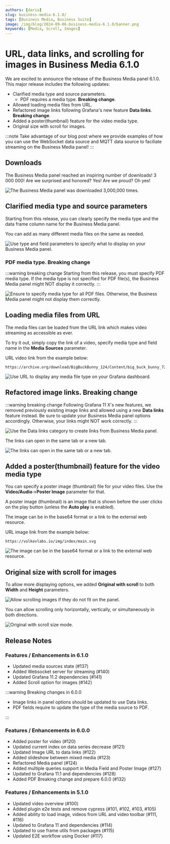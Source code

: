 ```yaml
---
authors: [daria]
slug: business-media-6.1.0/
tags: [Business Media, Business Suite]
image: /img/blog/2024-09-06-business-media-6.1.0/banner.png
keywords: [Media, Scroll, Images]
---
```



# URL, data links, and scrolling for images in Business Media 6.1.0

We are excited to announce the release of the Business Media panel 6.1.0. This major release includes the following updates:

- Clarified media type and source parameters.
  - PDF requires a media type. **Breaking change**.
- Allowed loading media files from URL.
- Refactored image links following Grafana's new feature **Data links**. **Breaking change**.
- Added a poster(thumbnail) feature for the video media type.
- Original size with scroll for images.

:::note
Take advantage of our blog post where we provide examples of how you can use the WebSocket data source and MQTT data source to faciliate streaming on the Business Media panel!
:::

<BlogPost id="streaming-images-business-media-20240903" />

<Catalog date="April 3, 2024" />

## Downloads

The Business Media panel reached an inspiring number of downloads! 3 000 000! Are we surprised and honored? Yes! Are we proud? Oh yes!

<Image
  title="The Business Media panel was downloaded 3,000,000 times."
  src="/img/blog/2024-09-06-business-media-6.1.0/downloads.png"
/>

## Clarified media type and source parameters

Starting from this release, you can clearly specify the media type and the data frame column name for the Business Media panel.

You can add as many different media files on the same as needed.

<Image
  title="Use type and field parameters to specify what to display on your Business Media panel."
  src="/img/blog/2024-09-06-business-media-6.1.0/media-sources.png"
/>

### PDF media type. Breaking change

:::warning breaking change
Starting from this release, you must specify PDF media type. If the media type is not specified for PDF file(s), the Business Media panel might NOT display it correctly.
:::

<Image
  title="Ensure to specify media type for all PDF files. Otherwise, the Business Media panel might not display them correctly."
  src="/img/blog/2024-09-06-business-media-6.1.0/pdf.png"
/>

## Loading media files from URL

The media files can be loaded from the URL link which makes video streaming as accessible as ever.

To try it out, simply copy the link of a video, specify media type and field name in the **Media Sources** parameter.

URL video link from the example below:

```link
https://archive.org/download/BigBuckBunny_124/Content/big_buck_bunny_720p_surround.mp4
```

<Image
  title="Use URL to display any media file type on your Grafana dashboard."
  src="/img/blog/2024-09-06-business-media-6.1.0/video-link.gif"
/>

## Refactored image links. **Breaking change**

:::warning breaking change
Following Grafana 11 X's new features, we removed previously existing image links and allowed using a new **Data links** feature instead. Be sure to update your Business Media panel options accordingly. Otherwise, your links might NOT work correctly.
:::

<Image
  title="Use the Data links category to create links from Business Media panel."
  src="/img/blog/2024-09-06-business-media-6.1.0/link.png"
/>

The links can open in the same tab or a new tab.

<Image
  title="The links can open in the same tab or a new tab."
  src="/img/blog/2024-09-06-business-media-6.1.0/link-edit.png"
/>

## Added a poster(thumbnail) feature for the video media type

You can specify a poster image (thumbnail) file for your video files. Use the **Video/Audio**->**Poster Image** parameter for that.

A poster image (thumbnail) is an image that is shown before the user clicks on the play button (unless the **Auto play** is enabled).

The image can be in the base64 format or a link to the external web resource.

URL image link from the example below:

```link
https://volkovlabs.io/img/index/main.svg
```

<Image
  title="The image can be in the base64 format or a link to the external web resource."
  src="/img/blog/2024-09-06-business-media-6.1.0/poster.png"
/>

## Original size with scroll for images

To allow more displaying options, we added **Original with scroll** to both **Width** and **Height** parameters.

<Image
  title="Allow scrolling images if they do not fit on the panel."
  src="/img/blog/2024-09-06-business-media-6.1.0/scroll.gif"
/>

You can allow scrolling only horizontally, vertically, or simultaneously in both directions.

<Image
  title="Original with scroll size mode."
  src="/img/blog/2024-09-06-business-media-6.1.0/original.png"
/>

<GettingStarted />

<Tutorial />

## Release Notes

### Features / Enhancements in 6.1.0

- Updated media sources state (#137)
- Added Websocket server for streaming (#140)
- Updated Grafana 11.2 dependencies (#141)
- Added Scroll option for images (#142)

:::warning Breaking changes in 6.0.0

- Image links in panel options should be updated to use Data links.
- PDF fields require to update the type of the media source to PDF.

:::

### Features / Enhancements in 6.0.0

- Added poster for video (#120)
- Updated current index on data series decrease (#121)
- Updated Image URL to data links (#122)
- Added slideshow between mixed media (#123)
- Refactored Media panel (#124)
- Added multiple queries support in Media Field and Poster Image (#127)
- Updated to Grafana 11.1 and dependencies (#128)
- Added PDF Breaking change and prepare 6.0.0 (#132)

### Features / Enhancements in 5.1.0

- Updated video overview (#100)
- Added plugin e2e tests and remove cypress (#101, #102, #103, #105)
- Added ability to load image, videos from URL and video toolbar (#111, #116)
- Updated to Grafana 11 and dependencies (#114)
- Updated to use frame utils from packages (#115)
- Updated E2E workflow using Docker (#117)

<Feedback />
